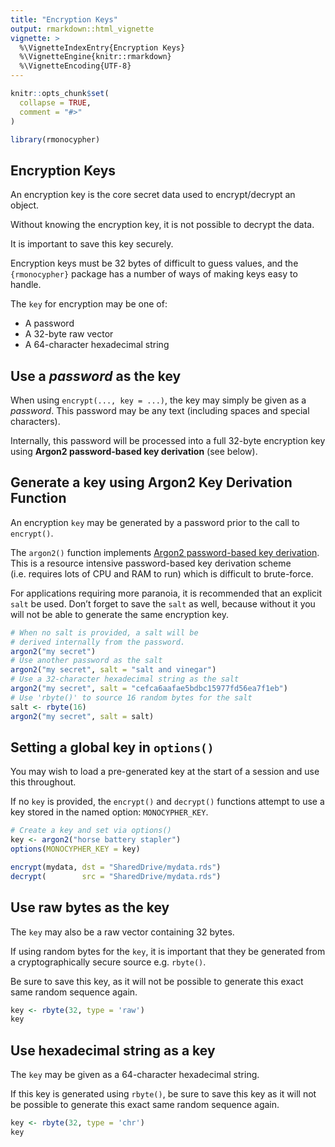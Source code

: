 ```yaml
---
title: "Encryption Keys"
output: rmarkdown::html_vignette
vignette: >
  %\VignetteIndexEntry{Encryption Keys}
  %\VignetteEngine{knitr::rmarkdown}
  %\VignetteEncoding{UTF-8}
---
```


```r
knitr::opts_chunk$set(
  collapse = TRUE,
  comment = "#>"
)
```

```r
library(rmonocypher)
```

## Encryption Keys

An encryption key is the core secret data used to encrypt/decrypt an object.

Without knowing the encryption key, it is not possible to decrypt the data.

It is important to save this key securely.

Encryption keys must be 32 bytes of difficult to guess values, and the 
`{rmonocypher}` package has a number of ways of making keys easy to handle.

The `key` for encryption may be one of:

* A password
* A 32-byte raw vector
* A 64-character hexadecimal string


## Use a *password* as the key

When using `encrypt(..., key = ...)`, the key may simply be given as a *password*.
This password may be any text (including spaces and special characters).

Internally, this password will be processed into a full 32-byte encryption key
using **Argon2 password-based key derivation** (see below).

## Generate a key using Argon2 Key Derivation Function

An encryption `key` may be generated by a password prior to the call to `encrypt()`.

The `argon2()` function implements [Argon2 password-based key derivation](https://en.wikipedia.org/wiki/Argon2).
This is a resource intensive password-based key derivation scheme (i.e. requires lots 
of CPU and RAM to run) which is difficult to brute-force.

For applications requiring more paranoia, it is recommended that an 
explicit `salt` be used.  Don't forget to save the `salt` as well, because
without it you will not be able to generate the same encryption key.

```r
# When no salt is provided, a salt will be 
# derived internally from the password. 
argon2("my secret")
# Use another password as the salt
argon2("my secret", salt = "salt and vinegar")
# Use a 32-character hexadecimal string as the salt
argon2("my secret", salt = "cefca6aafae5bdbc15977fd56ea7f1eb")
# Use 'rbyte()' to source 16 random bytes for the salt
salt <- rbyte(16)
argon2("my secret", salt = salt)
```


## Setting a global key in `options()`

You may wish to load a pre-generated key at the start of a session and use this throughout.

If no `key` is provided, the `encrypt()` and `decrypt()` functions attempt to 
use a key stored in the named option: `MONOCYPHER_KEY`.

```r
# Create a key and set via options() 
key <- argon2("horse battery stapler")
options(MONOCYPHER_KEY = key)

encrypt(mydata, dst = "SharedDrive/mydata.rds")
decrypt(        src = "SharedDrive/mydata.rds")
```

## Use raw bytes as the key

The `key` may also be a raw vector containing 32 bytes.  

If using random bytes for the `key`, it is important that they be generated from a 
cryptographically secure source e.g. `rbyte()`.

Be sure to save this key, as it will not be possible to generate this 
exact same random sequence again.

```r
key <- rbyte(32, type = 'raw')
key
```

## Use hexadecimal string as a key

The `key` may be given as a 64-character hexadecimal string.

If this key is generated using `rbyte()`, be sure to save this key as it 
will not be possible to generate this exact same random sequence again.

```r
key <- rbyte(32, type = 'chr')
key
```

